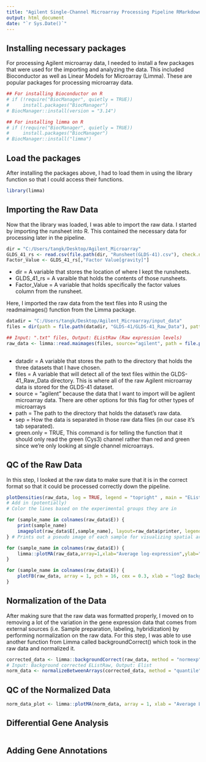 ```yaml
---
title: "Agilent Single-Channel Microarray Processing Pipeline RMarkdown (GLDS-41)"
output: html_document
date: "`r Sys.Date()`"
---
```


## Installing necessary packages

For processing Agilent microarray data, I needed to install a few packages that were used for the importing and analyzing the data. 
This included Bioconductor as well as Linear Models for Microarray (Limma). These are popular packages for processing microarray data.

```r
## For installing Bioconductor on R
# if (!require("BiocManager", quietly = TRUE))
#     install.packages("BiocManager")
# BiocManager::install(version = "3.14")

## For installing limma on R
# if (!require("BiocManager", quietly = TRUE))
#     install.packages("BiocManager")
# BiocManager::install("limma")


```
## Load the packages
After installing the packages above, I had to load them in using the library function so that I could access their functions.
```r
library(limma)

```
## Importing the Raw Data
Now that the library was loaded, I was able to import the raw data. I started by importing the runsheet into R.
This contained the necessary data for processing later in the pipeline.
```r
dir = "C:/Users/tangk/Desktop/Agilent_Microarray"
GLDS_41_rs <- read.csv(file.path(dir, "Runsheet(GLDS-41).csv"), check.names = FALSE, fileEncoding = 'UTF-8-BOM') ## Outputs a dataframe
Factor_Value <- GLDS_41_rs[,"Factor Value[gravity]"]
```
- dir = A variable that stores the location of where I kept the runsheets.
- GLDS_41_rs = A varaible that holds the contents of those runsheets.
- Factor_Value = A variable that holds specifically the factor values column from the runsheet.

Here, I imported the raw data from the text files into R using the readmaimages() function from the Limma package.
```r
datadir = "C:/Users/tangk/Desktop/Agilent_Microarray/input_data"
files = dir(path = file.path(datadir, "GLDS-41/GLDS-41_Raw_Data"), pattern="*\\.txt$")

## Input: ".txt" files, Output: EListRaw (Raw expression levels)
raw_data <- limma::read.maimages(files, source="agilent", path = file.path(datadir, "GLDS-41/GLDS-41_Raw_Data"), sep="\t", green.only = TRUE)
  
```
-   datadir = A variable that stores the path to the directory that holds the three datasets that I have chosen.
-   files = A variable that will detect all of the text files within the GLDS-41_Raw_Data directory. This is where all of the raw Agilent microarray data is stored for the GLDS-41 dataset.
-   source = "agilent" because the data that I want to import will be agilent microarray data. There are other options for this flag for other types of microarrays
-   path = The path to the directory that holds the dataset's raw data.
-   sep = How the data is separated in those raw data files (in our case it's tab separated).
-   green.only = TRUE, This command is for telling the function that it should only read the green (Cys3) channel rather than red and green since we're only looking at single channel microarrays.

## QC of the Raw Data

In this step, I looked at the raw data to make sure that it is in the correct format so that it could be processed correctly down the pipeline.

```r
plotDensities(raw_data, log = TRUE, legend = "topright" , main = "EListRaw Densities")
# Add in (potentially)
# Color the lines based on the experimental groups they are in
```

```r
for (sample_name in colnames(raw_data$E)) {
    print(sample_name)
	imageplot(raw_data$E[,sample_name], layout=raw_data$printer, legend = TRUE)
} # Prints out a pseudo image of each sample for visualizing spatial artifacts (manually look for errors in intensities of raw data)
```

```r
for (sample_name in colnames(raw_data$E)) {
    limma::plotMA(raw_data,array=1,xlab="Average log-expression",ylab="Expression log-ratio(this sample vs. others)", main = sample_name, zero.weights = TRUE, status=raw_data$genes$Status)
}
```

```r
for (sample_name in colnames(raw_data$E)) {
    plotFB(raw_data, array = 1, pch = 16, cex = 0.3, xlab = "log2 Background", ylab = "log2 Foreground", main = sample_name) # USe this and loop through it
}
```

## Normalization of the Data
After making sure that the raw data was formatted properly,
I moved on to removing a lot of the variation in the gene expression data
that comes from external sources (i.e. Sample preparation, labeling, hybridization)
by performing normalization on the raw data. For this step, I was able to use another
function from Limma called backgroundCorrect() which took in the raw data and normalized it. 

```r
corrected_data <- limma::backgroundCorrect(raw_data, method = "normexp", verbose=TRUE)
# Input: Background corrected EListRaw, Output: Elist
norm_data <- normalizeBetweenArrays(corrected_data, method = "quantile")  
```

## QC of the Normalized Data

```r
norm_data_plot <- limma::plotMA(norm_data, array = 1, xlab = "Average Log-expression", ylab = "Expression Log-ratio", zero.weights = TRUE)

```

## Differential Gene Analysis

```r

```

## Adding Gene Annotations

```r

```
